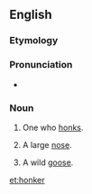 ==English==

===Etymology===
{{suffix|honk|er}}

===Pronunciation===
* {{rhymes|ɒŋkə(r)}}

===Noun===
{{en-noun}}

#One who [[honk]]s.
# {{context|informal}} A large [[nose]].
# {{context|informal}} A wild [[goose]].

[[et:honker]]